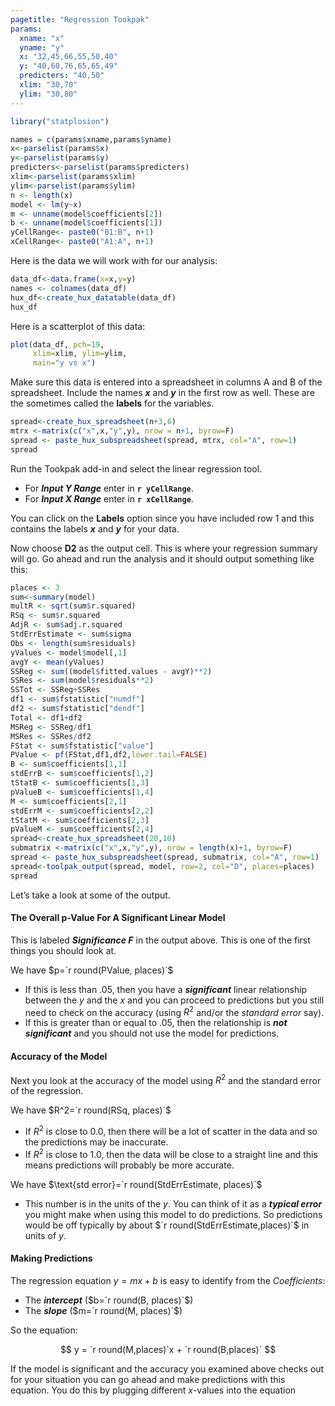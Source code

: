 ```yaml
---
pagetitle: "Regression Tookpak"
params:
  xname: "x"
  yname: "y"
  x: "32,45,66,55,50,40"
  y: "40,60,76,65,65,49"
  predicters: "40,50"
  xlim: "30,70"
  ylim: "30,80"
---
```


```r
library("statplosion")
```

```r
names = c(params$xname,params$yname)
x<-parselist(params$x)
y<-parselist(params$y)
predicters<-parselist(params$predicters)
xlim<-parselist(params$xlim)
ylim<-parselist(params$ylim)
n <- length(x)
model <- lm(y~x)
m <- unname(model$coefficients[2])
b <- unname(model$coefficients[1])
yCellRange<- paste0("B1:B", n+1)
xCellRange<- paste0("A1:A", n+1)

```

Here is the data we will work with for our analysis:

```r
data_df<-data.frame(x=x,y=y)
names <- colnames(data_df)
hux_df<-create_hux_datatable(data_df)
hux_df
```

Here is a scatterplot of this data:

```r
plot(data_df, pch=19, 
     xlim=xlim, ylim=ylim,
     main="y vs x")
```

Make sure this data is entered into a spreadsheet in columns A and B of the spreadsheet. Include the names **_x_** and **_y_** in the first row as well. These are the sometimes called the **labels** for the variables.

```r
spread<-create_hux_spreadsheet(n+3,6)
mtrx <-matrix(c("x",x,"y",y), nrow = n+1, byrow=F)
spread <- paste_hux_subspreadsheet(spread, mtrx, col="A", row=1) 
spread
```

Run the Tookpak add-in and select the linear regression tool. 

- For **_Input Y Range_** enter in **`r yCellRange`**. 
- For **_Input X Range_** enter in **`r xCellRange`**.

You can click on the **Labels** option since you have included row 1 and this contains the labels **_x_** and **_y_** for your data.

Now choose **D2** as the output cell. This is where your regression summary will go. Go ahead and run the analysis and it should output something like this:


```r
places <- 3 
sum<-summary(model)
multR <- sqrt(sum$r.squared)
RSq <- sum$r.squared
AdjR <- sum$adj.r.squared
StdErrEstimate <- sum$sigma
Obs <- length(sum$residuals)
yValues <- model$model[,1]
avgY <- mean(yValues)
SSReg <- sum((model$fitted.values - avgY)**2)
SSRes <- sum(model$residuals**2)
SSTot <- SSReg+SSRes
df1 <- sum$fstatistic["numdf"]
df2 <- sum$fstatistic["dendf"]
Total <- df1+df2
MSReg <- SSReg/df1
MSRes <- SSRes/df2
FStat <- sum$fstatistic["value"]
PValue <- pf(FStat,df1,df2,lower.tail=FALSE)
B <- sum$coefficients[1,1]
stdErrB <- sum$coefficients[1,2]
tStatB <- sum$coefficients[1,3]
pValueB <- sum$coefficients[1,4]
M <- sum$coefficients[2,1]
stdErrM <- sum$coefficients[2,2]
tStatM <- sum$coefficients[2,3]
pValueM <- sum$coefficients[2,4]
spread<-create_hux_spreadsheet(20,10)
submatrix <-matrix(c("x",x,"y",y), nrow = length(x)+1, byrow=F)
spread <- paste_hux_subspreadsheet(spread, submatrix, col="A", row=1) 
spread<-toolpak_output(spread, model, row=2, col="D", places=places)
spread
```

Let's take a look at some of the output. 

#### The Overall p-Value For A Significant Linear Model 
  
This is labeled **_Significance F_** in the output above. This is one of the first things you should look at.

We have $p=`r round(PValue, places)`$

- If this is less than $.05$, then you have a **_significant_** linear relationship between the $y$ and the $x$ and you can proceed to predictions but you still need to check on the accuracy (using $R^2$ and/or the _standard error_ say). 
- If this is greater than or equal to $.05$, then the relationship is **_not significant_** and you should not use the model for predictions. 

#### Accuracy of the Model

Next you look at the accuracy of the model using $R^2$ and the standard error of the regression.

We have $R^2=`r round(RSq, places)`$

- If $R^2$ is close to $0.0$, then there will be a lot of scatter in the data and so the predictions may be inaccurate.
- If $R^2$ is close to $1.0$, then the data will be close to a straight line and this means predictions will probably be more accurate. 

We have $\text{std error}=`r round(StdErrEstimate, places)`$

- This number is in the units of the $y$. You can think of it as a **_typical error_** you might make when using this model to do predictions. So predictions would be off typically by about $`r round(StdErrEstimate,places)`$ in units of $y$.

#### Making Predictions 

The regression equation $y=mx+b$ is easy to identify from the _Coefficients_: 

- The **_intercept_** ($b=`r round(B, places)`$)
- The **_slope_** ($m=`r round(M, places)`$)

So the equation:

$$
y = `r round(M,places)`x + `r round(B,places)` 
$$

If the model is significant and the accuracy you examined above checks out for your situation you can go ahead and make predictions with this equation. You do this by plugging different $x$-values into the equation 
